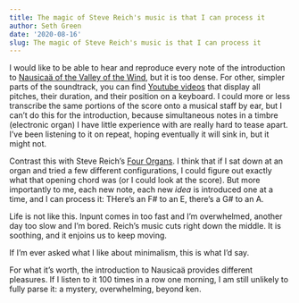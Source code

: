 ```yaml
---
title: The magic of Steve Reich's music is that I can process it
author: Seth Green
date: '2020-08-16'
slug: The magic of Steve Reich's music is that I can process it
---
```


I would like to be able to hear and reproduce every note of the introduction to [Nausicaä of the Valley of the Wind](https://open.spotify.com/track/0QW4RCyj2Tc2N0hD1FjkcS?si=imNv5LlsQuq2-F7ULjsxTA), but it is too dense. For other, simpler parts of the soundtrack, you can find [Youtube videos](https://www.youtube.com/watch?v=NdVl5Yc4_mo) that display all pitches, their duration, and their position on a keyboard. I could more or less transcribe the same portions of the score onto a musical staff by ear, but I can't do this for the introduction, because simultaneous notes in a timbre (electronic organ) I have little experience with are really hard to tease apart. I've been listening to it on repeat, hoping eventually it will sink in, but it might not.

Contrast this with Steve Reich's [Four Organs](https://www.youtube.com/watch?v=w0yTZmMgI5I). I think that if I sat down at an organ and tried a few different configurations, I could figure out exactly what that opening chord was (or I could look at the score). But more importantly to me, each new note, each new _idea_ is introduced one at a time, and I can process it: THere's an F# to an E, there's a G# to an A. 

Life is not like this. Inpunt comes in too fast and I'm overwhelmed, another day too slow and I'm  bored. Reich's music cuts right down the middle. It is soothing, and it enjoins us to keep moving.

If I'm ever asked what I like about minimalism, this is what I'd say.

For what it's worth, the introduction to Nausicaä provides different pleasures. If I listen to it 100 times in a row one morning, I am still unlikely to fully parse it: a mystery, overwhelming, beyond ken.
